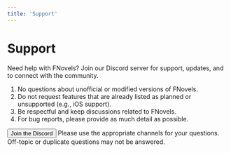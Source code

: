 ```yaml
---
title: 'Support'
---
```


# Support

Need help with FNovels? Join our Discord server for support, updates, and to connect with the community.

<Frame>
  <ol>
    <li>No questions about unofficial or modified versions of FNovels.</li>
    <li>Do not request features that are already listed as planned or unsupported (e.g., iOS support).</li>
    <li>Be respectful and keep discussions related to FNovels.</li>
    <li>For bug reports, please provide as much detail as possible.</li>
  </ol>
  <Button to='/links/discord'>Join the Discord</Button>
</Frame>

<Note>
  Please use the appropriate channels for your questions. Off-topic or duplicate questions may not be answered.
</Note>

